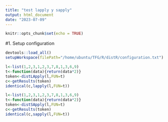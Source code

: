```yaml
---
title: "test lapply y sapply"
output: html_document
date: "2023-07-09"
---
```


```r
knitr::opts_chunk$set(echo = TRUE)
```

#1. Setup configuration


```r
devtools::load_all()
setupWorkspace(filePath="/home/ubuntu/TFG/R/distR/configuration.txt")
```


```r

l<-list(1,2,3,1,2,3,7,8,1,3,6,9)
t<-function(data){return(data*2)}
token<-distLApply(l,FUN=t)
c<-getResults(token)
identical(c,lapply(l,FUN=t))
```

```r
l<-list(1,2,3,1,2,3,7,8,1,3,6,9)
t<-function(data){return(data*2)}
token<-distSApply(l,FUN=t)
c<-getResults(token)
identical(c,sapply(l,FUN=t))

```

